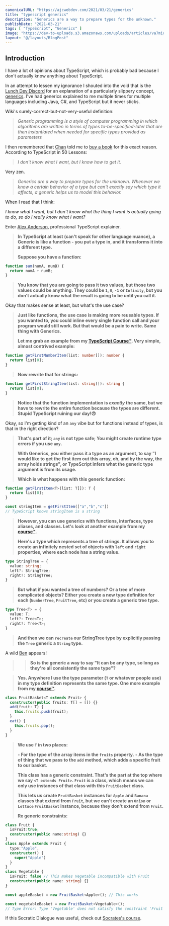 ```yaml
---
canonicalURL: "https://ajcwebdev.com/2021/03/21/generics"
title: "typescript generics"
description: "Generics are a way to prepare types for the unknown."
publishDate: "2021-03-21"
tags: [ "TypeScript", "Generics" ]
image: "https://dev-to-uploads.s3.amazonaws.com/uploads/articles/va7miuebkmdj0wass335.png"
layout: "@/layouts/BlogPost"
---
```


## Introduction

I have a lot of opinions about TypeScript, which is probably bad because I don't actually know anything about TypeScript.

In an attempt to lessen my ignorance I shouted into the void that is the [Lunch Dev Discord](https://discord.com/invite/dx7ZWCy) for an explanation of a particularly slippery concept, [generics](https://www.typescriptlang.org/docs/handbook/2/generics.html). I've had generics explained to me multiple times for multiple languages including Java, C#, and TypeScript but it never sticks.

Wiki's surely-correct-but-not-very-useful definition:

> _Generic programming is a style of computer programming in which algorithms are written in terms of types to-be-specified-later that are then instantiated when needed for specific types provided as parameters_

I then remembered that [Chan](https://twitter.com/chantastic) told me to [buy a book](https://www.smashingmagazine.com/printed-books/typescript-in-50-lessons/) for this exact reason. According to TypeScript in 50 Lessons:

> _I don't know what I want, but I know how to get it._

Very zen.

> _Generics are a way to prepare types for the unknown. Whenever we know a certain behavior of a type but can't exactly say which type it affects, a generic helps us to model this behavior._

When I read that I think:

_I know what I want, but I don't know what the thing I want is actually going to do, so do I really know what I want?_

Enter [Alex Anderson](https://twitter.com/ralex1993), professional TypeScript explainer.

> __In TypeScript at least (can't speak for other language nuance), a Generic is like a function - you put a type in, and it transforms it into a different type.__
>
> __Suppose you have a function:__

```typescript
function sum(numA, numB) {
  return numA + numB;
}
```

> __You know that you are going to pass it two values, but those two values could be anything. They could be `1`, `0`, `-1` or `Infinity`, but you don't actually know what the result is going to be until you call it.__

Okay that makes sense at least, but what's the use case?

> __Just like functions, the use case is making more reusable types. If you wanted to, you could inline every single function call and your program would still work. But that would be a pain to write. Same thing with Generics.__
>
> __Let me grab an example from my [TypeScript Course™](https://ui.dev/typescript/). Very simple, almost contrived example:__

```typescript
function getFirstNumberItem(list: number[]): number {
  return list[0];
}
```

> __Now rewrite that for strings:__

```typescript
function getFirstStringItem(list: string[]): string {
  return list[0];
}
```

> __Notice that the function implementation is *exactly* the same, but we have to rewrite the entire function because the types are different. Stupid TypeScript ruining our day!😠__

Okay, so I'm getting kind of an `any` vibe but for functions instead of types, is that in the right direction?

> __That's part of it; `any` is not type safe; You might create runtime type errors if you use `any`.__
>
> __With Generics, you either pass it a type as an argument, to say "I would like to get the first item out this array, oh, and by the way, the array holds strings", or TypeScript infers what the generic type argument is from its usage.__
>
> __Which is what happens with this generic function:__

```typescript
function getFirstItem<T>(list: T[]): T {
  return list[0];
}
```

```typescript
const stringItem = getFirstItem(["a","b","c"])
// TypeScript knows stringItem is a string
```

> __However, you can use generics with functions, interfaces, type aliases, and classes. Let's look at another example from my [course™](https://ui.dev/typescript/).__
>
> __Here's a type which represents a tree of strings. It allows you to create an infinitely nested set of objects with `left` and `right` properties, where each node has a string value.__

```typescript
type StringTree = {
  value: string;
  left?: StringTree;
  right?: StringTree;
}
```

> __But what if you wanted a tree of numbers? Or a tree of more complicated objects? Either you create a new type definition for each (`NumberTree`, `FruitTree`, etc) or you create a generic tree type.__

```typescript
type Tree<T> = {
  value: T;
  left?: Tree<T>;
  right?: Tree<T>;
}
```

> __And then we can `recreate` our StringTree type by explicitly passing the `Tree` generic a `String` type.__

A wild [Ben](https://twitter.com/bendmyers) appears!

>> __So is the generic a way to say "It can be any type, so long as they're all consistently the same type"?__

> __Yes. Anywhere I use the type parameter (`T` or whatever people use) in my type definition represents the same type. One more example from my [course™](https://ui.dev/typescript/).__

```typescript
class FruitBasket<T extends Fruit> {
  constructor(public fruits: T[] = []) {}
  add(fruit: T) {
    this.fruits.push(fruit);
  }
  eat() {
    this.fruits.pop();
  }
}
```

> __We use `T` in two places:__
> 
> __- For the type of the array items in the `fruits` property.__
> __- As the type of thing that we pass to the `add` method, which adds a specific fruit to our basket.__
> 
> __This class has a generic constraint. That's the part at the top where we say `<T extends Fruit>`. `Fruit` is a class, which means we can only use instances of that class with this `FruitBasket` class.__
> 
> __This lets us create `FruitBasket` instances for `Apple` and `Banana` classes that extend from `Fruit`, but we can't create an `Onion` or `Lettuce` `FruitBasket` instance, because they don't extend from `Fruit`.__
>
> __Re generic constraints:__

```typescript
class Fruit {
  isFruit:true;
  constructor(public name:string) {}
}
class Apple extends Fruit {
  type:"Apple",
  constructor() {
    super("Apple")
  }
}
class Vegetable {
  isFruit: false // This makes Vegetable incompatible with Fruit
  constructor(public name: string) {}
}

const appleBasket = new FruitBasket<Apple>(); // This works

const vegetableBasket = new FruitBasket<Vegetable>();
// Type Error: Type 'Vegetable' does not satisfy the constraint 'Fruit'. Types of property 'isFruit' are incompatible.
```

If this Socratic Dialogue was useful, check out [Socrates's course](https://ui.dev/typescript/).